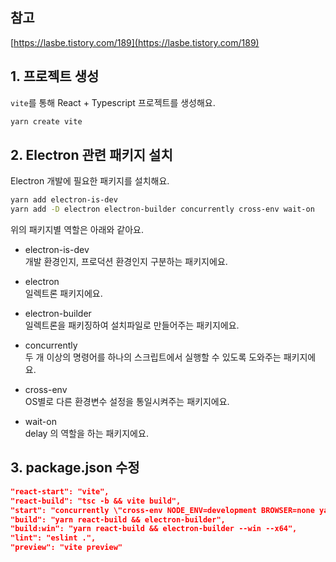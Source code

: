 ## 참고

[https://lasbe.tistory.com/189](https://lasbe.tistory.com/189)

## 1. 프로젝트 생성

`vite`를 통해 React + Typescript 프로젝트를 생성해요.

```bash
yarn create vite
```

## 2. Electron 관련 패키지 설치

Electron 개발에 필요한 패키지를 설치해요.

```bash
yarn add electron-is-dev
yarn add -D electron electron-builder concurrently cross-env wait-on 
```

위의 패키지별 역할은 아래와 같아요.

- electron-is-dev<br/>
개발 환경인지, 프로덕션 환경인지 구분하는 패키지에요.

- electron<br/>
일렉트론 패키지에요.

- electron-builder<br/>
일렉트론을 패키징하여 설치파일로 만들어주는 패키지에요.

- concurrently<br/>
두 개 이상의 명령어를 하나의 스크립트에서 실행할 수 있도록 도와주는 패키지에요.

- cross-env<br/>
OS별로 다른 환경변수 설정을 통일시켜주는 패키지에요.

- wait-on<br/>
delay 의 역할을 하는 패키지에요.

## 3. package.json 수정

```json
"react-start": "vite",
"react-build": "tsc -b && vite build",
"start": "concurrently \"cross-env NODE_ENV=development BROWSER=none yarn react-start\" \"wait-on http://localhost:5173 && electron .\"",
"build": "yarn react-build && electron-builder",
"build:win": "yarn react-build && electron-builder --win --x64",
"lint": "eslint .",
"preview": "vite preview"
```